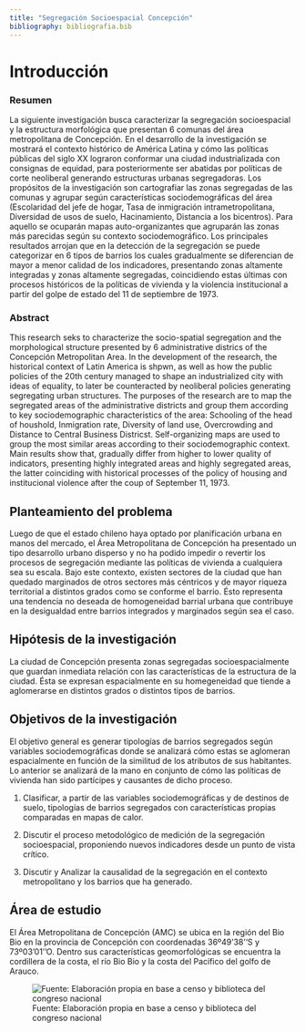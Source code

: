 ```yaml
---
title: "Segregación Socioespacial Concepción"
bibliography: bibliografia.bib
---
```

# Introducción

### Resumen
La siguiente investigación busca caracterizar la segregación socioespacial y la estructura morfológica que presentan 6 comunas del área metropolitana de Concepción. En el desarrollo de la investigación se mostrará el contexto histórico de América Latina y cómo las políticas públicas del siglo XX lograron conformar una ciudad industrializada con consignas de equidad, para posteriormente ser abatidas por políticas de corte neoliberal generando estructuras urbanas segregadoras. Los propósitos de la investigación son cartografiar las zonas segregadas de las comunas y agrupar según características sociodemográficas del área (Escolaridad del jefe de hogar, Tasa de inmigración intrametropolitana, Diversidad de usos de suelo, Hacinamiento, Distancia a los bicentros). Para aquello se ocuparán mapas auto-organizantes que agruparán las zonas más parecidas según su contexto sociodemográfico. Los principales resultados arrojan que en la detección de la segregación se puede categorizar en 6 tipos de barrios los cuales gradualmente se diferencian de mayor a menor calidad de los indicadores, presentando zonas altamente integradas y zonas altamente segregadas, coincidiendo estas últimas con procesos históricos de la políticas de vivienda y la violencia institucional a partir del golpe de estado del 11 de septiembre de 1973.


### Abstract

This research seks to characterize the socio-spatial segregation and the morphological structure presented by 6 administrative districs of the Concepción Metropolitan Area. In the development of the research, the historical context of Latin America is shpwn, as well as how the public policies of the 20th century managed to shape an industrialized city with ideas of equality, to later be counteracted by neoliberal policies generating segregating urban structures. The purposes of the research are to map the segregated areas of the administrative districts and group them according to key sociodemographic characteristics of the area: Schooling of the head of houshold, Inmigration rate, Diversity of land use, Overcrowding and Distance to Central Business Districst. Self-organizing maps are used to group the most similar areas according to their sociodemographic context. Main results show that, gradually differ from higher to lower quality of indicators, presenting highly integrated areas and highly segregated areas, the latter coinciding with historical processes of the policy of housing and institucional violence after the coup of September 11, 1973.

## Planteamiento del problema

Luego de que el estado chileno haya optado por planificación urbana en manos del mercado, el Área Metropolitana de Concepción ha presentado un tipo desarrollo urbano disperso y no ha podido impedir o revertir los procesos de segregación mediante las políticas de vivienda a cualquiera sea su escala. Bajo este contexto, existen sectores de la ciudad que han quedado marginados de otros sectores más céntricos y de mayor riqueza territorial a distintos grados como se conforme el barrio. Ésto representa una tendencia no deseada de homogeneidad barrial urbana que contribuye en la desigualdad entre barrios integrados y marginados según sea el caso. 

## Hipótesis de la investigación

La ciudad de Concepción presenta zonas segregadas socioespacialmente que guardan inmediata relación con las características de la estructura de la ciudad. Ésta se expresan espacialmente en su homegeneidad que tiende a aglomerarse en distintos grados o distintos tipos de barrios.

## Objetivos de la investigación

El objetivo general es generar tipologías de barrios segregados según variables sociodemográficas donde se analizará cómo estas se aglomeran espacialmente en función de la similitud de los atributos de sus habitantes. Lo anterior
se analizará de la mano en conjunto de cómo las políticas de vivienda han sido partícipes y causantes de dicho proceso.

1. Clasificar, a partir de las variables sociodemográficas y de destinos de suelo, tipologías de barrios segregados con características propias comparadas en mapas de calor.

2. Discutir el proceso metodológico de medición de la segregación socioespacial, proponiendo nuevos indicadores desde un punto de vista crítico.

3. Discutir y Analizar la causalidad de la segregación en el contexto metropolitano y los barrios que ha generado.

## Área de estudio

El Área Metropolitana de Concepción (AMC) se ubica en la región del Bio Bio en la provincia de Concepción con coordenadas 36º49'38''S y 73º03'01''O. Dentro sus características geomorfológicas se encuentra la cordillera de la costa, el río Bio Bio y la costa del Pacífico del golfo de Arauco.

![Fuente: Elaboración propia en base a censo y biblioteca del congreso nacional](imagenes/AREA ESTUDIO-1.png)

